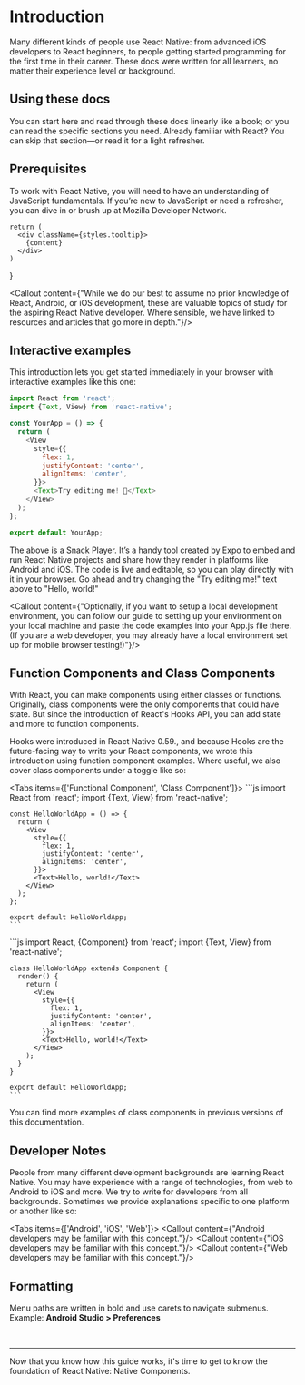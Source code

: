 # Introduction


<Hero />

Many different kinds of people use React Native: from advanced iOS developers to React beginners, to people getting started programming for the first time in their career. These docs were written for all learners, no matter their experience level or background.

## Using these docs
You can start here and read through these docs linearly like a book; or you can read the specific sections you need. Already familiar with React? You can skip that section—or read it for a light refresher.

## Prerequisites
To work with React Native, you will need to have an understanding of JavaScript fundamentals. If you’re new to JavaScript or need a refresher, you can dive in or brush up at Mozilla Developer Network.


    return (
      <div className={styles.tooltip}>        
        {content}
      </div>
    )
}

<Callout content={"While we do our best to assume no prior knowledge of React, Android, or iOS development, these are valuable topics of study for the aspiring React Native developer. Where sensible, we have linked to resources and articles that go more in depth."}/>

## Interactive examples
This introduction lets you get started immediately in your browser with interactive examples like this one:

```js
import React from 'react';
import {Text, View} from 'react-native';

const YourApp = () => {
  return (
    <View
      style={{
        flex: 1,
        justifyContent: 'center',
        alignItems: 'center',
      }}>
      <Text>Try editing me! 🎉</Text>
    </View>
  );
};

export default YourApp;
```
The above is a Snack Player. It’s a handy tool created by Expo to embed and run React Native projects and share how they render in platforms like Android and iOS. The code is live and editable, so you can play directly with it in your browser. Go ahead and try changing the "Try editing me!" text above to "Hello, world!"

<Callout content={"Optionally, if you want to setup a local development environment, you can follow our guide to setting up your environment on your local machine and paste the code examples into your App.js file there. (If you are a web developer, you may already have a local environment set up for mobile browser testing!)"}/>

## Function Components and Class Components
With React, you can make components using either classes or functions. Originally, class components were the only components that could have state. But since the introduction of React's Hooks API, you can add state and more to function components.

Hooks were introduced in React Native 0.59., and because Hooks are the future-facing way to write your React components, we wrote this introduction using function component examples. Where useful, we also cover class components under a toggle like so:

 
<Tabs items={['Functional Component', 'Class Component']}>
  <Tab>
    ```js
    import React from 'react';
    import {Text, View} from 'react-native';

    const HelloWorldApp = () => {
      return (
        <View
          style={{
            flex: 1,
            justifyContent: 'center',
            alignItems: 'center',
          }}>
          <Text>Hello, world!</Text>
        </View>
      );
    };

    export default HelloWorldApp;
    ```
  </Tab>
  <Tab>
    ```js
    import React, {Component} from 'react';
    import {Text, View} from 'react-native';

    class HelloWorldApp extends Component {
      render() {
        return (
          <View
            style={{
              flex: 1,
              justifyContent: 'center',
              alignItems: 'center',
            }}>
            <Text>Hello, world!</Text>
          </View>
        );
      }
    }

    export default HelloWorldApp;
    ```
  </Tab>  
</Tabs>

You can find more examples of class components in previous versions of this documentation.

## Developer Notes
People from many different development backgrounds are learning React Native. You may have experience with a range of technologies, from web to Android to iOS and more. We try to write for developers from all backgrounds. Sometimes we provide explanations specific to one platform or another like so:
 
<Tabs items={['Android', 'iOS', 'Web']}>
  <Tab>
    <Callout content={"Android developers may be familiar with this concept."}/>
  </Tab>
  <Tab>
    <Callout content={"iOS developers may be familiar with this concept."}/>
  </Tab>
  <Tab>
    <Callout content={"Web developers may be familiar with this concept."}/>
  </Tab>
</Tabs>

## Formatting
Menu paths are written in bold and use carets to navigate submenus. Example: **Android Studio > Preferences**

<br />
<hr />

Now that you know how this guide works, it's time to get to know the foundation of React Native: Native Components.


<Feedback />